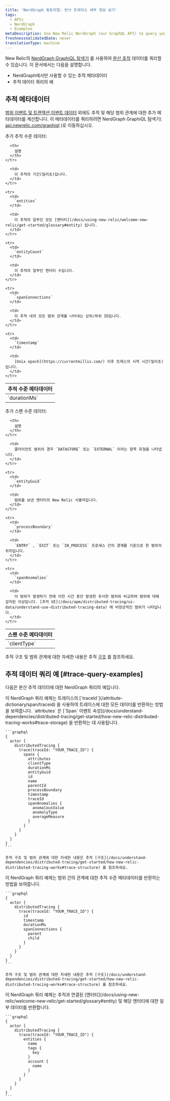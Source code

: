 ```yaml
---
title: 'NerdGraph 튜토리얼: 반사 트레이스 세부 정보 보기'
tags:
  - APIs
  - NerdGraph
  - Examples
metaDescription: Use New Relic NerdGraph (our GraphQL API) to query your distributed trace data.
freshnessValidatedDate: never
translationType: machine
---
```


New Relic의 [NerdGraph GraphiQL 탐색기](https://api.newrelic.com/graphiql) 를 사용하여 [분산 추적](/docs/understand-dependencies/distributed-tracing/get-started/introduction-distributed-tracing) 데이터를 쿼리할 수 있습니다. 이 문서에서는 다음을 설명합니다.

* NerdGraph에서만 사용할 수 있는 추적 메타데이터
* 추적 데이터 쿼리의 예

## 추적 메타데이터

[범위 이벤트 및 트랜잭션 이벤트 데이터](/docs/understand-dependencies/distributed-tracing/get-started/how-new-relic-distributed-tracing-works#trace-structure) 외에도 추적 및 해당 범위 관계에 대한 추가 메타데이터를 계산합니다. 이 메타데이터를 쿼리하려면 NerdGraph GraphiQL 탐색기( [api.newrelic.com/graphiql](https://api.newrelic.com/graphiql) )로 이동하십시오.

추가 추적 수준 데이터:

<table>
  <thead>
    <tr>
      <th style={{ width: "180px" }}>
        추적 수준 메타데이터
      </th>

      <th>
        설명
      </th>
    </tr>
  </thead>

  <tbody>
    <tr>
      <td>
        `durationMs`
      </td>

      <td>
        이 추적의 기간(밀리초)입니다.
      </td>
    </tr>

    <tr>
      <td>
        `entities`
      </td>

      <td>
        이 추적의 일부인 모든 [엔터티](/docs/using-new-relic/welcome-new-relic/get-started/glossary#entity) 입니다.
      </td>
    </tr>

    <tr>
      <td>
        `entityCount`
      </td>

      <td>
        이 추적의 일부인 엔터티 수입니다.
      </td>
    </tr>

    <tr>
      <td>
        `spanConnections`
      </td>

      <td>
        이 추적 내의 모든 범위 관계를 나타내는 상위/하위 ID입니다.
      </td>
    </tr>

    <tr>
      <td>
        `timestamp`
      </td>

      <td>
        [Unix epoch](https://currentmillis.com/) 이후 트레스의 시작 시간(밀리초)입니다.
      </td>
    </tr>
  </tbody>
</table>

추가 스팬 수준 데이터:

<table>
  <thead>
    <tr>
      <th style={{ width: "180px" }}>
        스팬 수준 메타데이터
      </th>

      <th>
        설명
      </th>
    </tr>
  </thead>

  <tbody>
    <tr>
      <td>
        `clientType`
      </td>

      <td>
        클라이언트 범위의 경우 `DATASTORE` 또는 `EXTERNAL` 이라는 항목 유형을 나타냅니다.
      </td>
    </tr>

    <tr>
      <td>
        `entityGuid`
      </td>

      <td>
        범위를 보낸 엔터티의 New Relic 식별자입니다.
      </td>
    </tr>

    <tr>
      <td>
        `processBoundary`
      </td>

      <td>
        `ENTRY` , `EXIT` 또는 `IN_PROCESS` 프로세스 간의 경계를 기준으로 한 범위의 위치입니다.
      </td>
    </tr>

    <tr>
      <td>
        `spanAnomalies`
      </td>

      <td>
        이 범위가 발생하기 전에 이전 시간 동안 발생한 유사한 범위와 비교하여 범위에 대해 감지된 이상입니다. [추적 UI](/docs/apm/distributed-tracing/ui-data/understand-use-distributed-tracing-data) 에 비정상적인 범위가 나타납니다.
      </td>
    </tr>
  </tbody>
</table>

추적 구조 및 범위 관계에 대한 자세한 내용은 추적 [구조](/docs/understand-dependencies/distributed-tracing/get-started/how-new-relic-distributed-tracing-works#trace-structure) 를 참조하세요.

## 추적 데이터 쿼리 예 [#trace-query-examples]

다음은 분산 추적 데이터에 대한 NerdGraph 쿼리의 예입니다.

<CollapserGroup>
  <Collapser id="traceid" title="추적 ID로 쿼리">
    이 NerdGraph 쿼리 예제는 트레이스의 [`traceId`](/attribute-dictionary/span/traceid) 을 사용하여 트레이스에 대한 모든 데이터를 반환하는 방법을 보여줍니다. `attributes` 은 [`Span` 이벤트 속성](/docs/understand-dependencies/distributed-tracing/get-started/how-new-relic-distributed-tracing-works#trace-storage) 을 반환하는 데 사용됩니다.

    ```graphql
    {
      actor {
        distributedTracing {
          trace(traceId: "YOUR_TRACE_ID") {
            spans {
              attributes
              clientType
              durationMs
              entityGuid
              id
              name
              parentId
              processBoundary
              timestamp
              traceId
              spanAnomalies {
                anomalousValue
                anomalyType
                averageMeasure
              }
            }
          }
        }
      }
    }
    ```

    추적 구조 및 범위 관계에 대한 자세한 내용은 추적 [구조](/docs/understand-dependencies/distributed-tracing/get-started/how-new-relic-distributed-tracing-works#trace-structure) 를 참조하세요.
  </Collapser>

  <Collapser id="trace-data" title="쿼리 범위 관계 데이터">
    이 NerdGraph 쿼리 예제는 범위 간의 관계에 대한 추적 수준 메타데이터를 반환하는 방법을 보여줍니다.

    ```graphql
    {
      actor {
        distributedTracing {
          trace(traceId: "YOUR_TRACE_ID") {
            id
            timestamp
            durationMs
            spanConnections {
              parent
              child
            }
          }
        }
      }
    }
    ```

    추적 구조 및 범위 관계에 대한 자세한 내용은 추적 [구조](/docs/understand-dependencies/distributed-tracing/get-started/how-new-relic-distributed-tracing-works#trace-structure) 를 참조하세요.
  </Collapser>

  <Collapser id="entity-data" title="추적에서 엔터티의 쿼리 데이터">
    이 NerdGraph 쿼리 예제는 추적과 연결된 [엔터티](/docs/using-new-relic/welcome-new-relic/get-started/glossary#entity) 및 해당 엔터티에 대한 일부 데이터를 반환합니다.

    ```graphql
    {
      actor {
        distributedTracing {
          trace(traceId: "YOUR_TRACE_ID") {
            entities {
              name
              tags {
                key
              }
              account {
                name
              }
            }
          }
        }
      }
    }
    ```
  </Collapser>
</CollapserGroup>